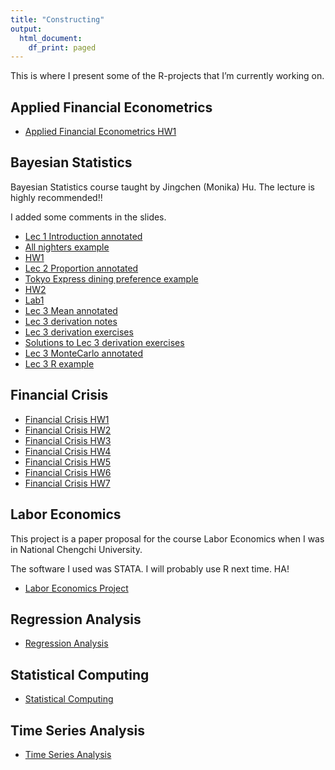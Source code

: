 ```yaml
---
title: "Constructing"
output: 
  html_document:
    df_print: paged
---
```


This is where I present some of the R-projects that I'm currently working on.


## Applied Financial Econometrics

* [Applied Financial Econometrics HW1](content/Applied_Financial_Econometrics_HW1.pdf)


## Bayesian Statistics

Bayesian Statistics course taught by Jingchen (Monika) Hu. The lecture is highly recommended!! 

I added some comments in the slides.

* [Lec 1 Introduction annotated](content/Bayesian_Statistics/F19MATH347_Intro_annotated.pdf)
* [All nighters example](content/Bayesian_Statistics/All_nighters_example.pdf)
* [HW1](content/Bayesian_Statistics/Bayesian_Statistics_HW1.pdf)
* [Lec 2 Proportion annotated](content/Bayesian_Statistics/F19MATH347_Proportion_annotated.pdf)
* [Tokyo Express dining preference example](content/Bayesian_Statistics/F19MATH347_Proportion_R.pdf)
* [HW2](content/Bayesian_Statistics/HW2.pdf)
* [Lab1](content/Bayesian_Statistics/Lab1_Jay.pdf)
* [Lec 3 Mean annotated](content/Bayesian_Statistics/F19MATH347_Mean_annotated.pdf)
* [Lec 3 derivation notes](content/Bayesian_Statistics/F19MATH347_Mean_notes.pdf)
* [Lec 3 derivation exercises](content/Bayesian_Statistics/F19MATH347 Gamma Poisson Conjugate.pdf)
* [Solutions to Lec 3 derivation exercises](content/Bayesian_Statistics/Solutions_to_Gamma_Poisson.pdf)
* [Lec 3 MonteCarlo annotated](content/Bayesian_Statistics/F19MATH347_MonteCarlo_annotated.pdf)
* [Lec 3 R example](content/Bayesian_Statistics/F19MATH347_Mean_R.pdf)

## Financial Crisis

* [Financial Crisis HW1](content/Financial_Crisis/Financial_Crisis_HW1.pdf)
* [Financial Crisis HW2](content/Financial_Crisis/Financial_Crisis_HW2.pdf)
* [Financial Crisis HW3](content/Financial_Crisis/Financial_Crisis_HW3.pdf)
* [Financial Crisis HW4](content/Financial_Crisis/Financial_Crisis_HW4.pdf)
* [Financial Crisis HW5](content/Financial_Crisis/Financial_Crisis_HW5.pdf)
* [Financial Crisis HW6](content/Financial_Crisis/Financial_Crisis_HW6.pdf)
* [Financial Crisis HW7](content/Financial_Crisis/Financial_Crisis_HW7.pdf)

## Labor Economics

This project is a paper proposal for the course Labor Economics when I was in National Chengchi University.

The software I used was STATA. I will probably use R next time. HA! 

* [Labor Economics Project](content/107205036.pdf)


## Regression Analysis

* [Regression Analysis](https://shang-chieh0830.github.io/Regression_Analysis/)

## Statistical Computing

* [Statistical Computing](https://shang-chieh0830.github.io/Statistical_Computing/)

## Time Series Analysis

* [Time Series Analysis](https://shang-chieh0830.github.io/Time-Series-Analysis/)